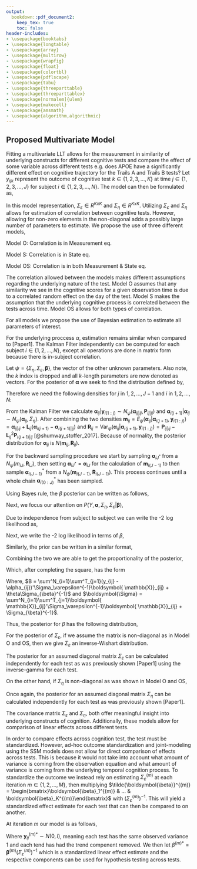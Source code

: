 ```yaml
---
output: 
  bookdown::pdf_document2:
    keep_tex: true
    toc: false
header-includes:
- \usepackage{booktabs}
- \usepackage{longtable}
- \usepackage{array}
- \usepackage{multirow}
- \usepackage{wrapfig}
- \usepackage{float}
- \usepackage{colortbl}
- \usepackage{pdflscape}
- \usepackage{tabu}
- \usepackage{threeparttable}
- \usepackage{threeparttablex}
- \usepackage[normalem]{ulem}
- \usepackage{makecell}
- \usepackage{amsmath}
- \usepackage{algorithm,algorithmic}
---
```


## Proposed Multivariate Model

Fitting a multivariate LLT allows for the measurement in similarity of underlying constructs for different cognitive tests and compare the effect of some variable across different tests e.g. does APOE have a significantly different effect on cognitive trajectory for the Trails A and Trails B tests? Let $y_{ijk}$ represent the outcome of cognitive test $k\in \{1, 2, 3, ..., K\}$ at time $j\in \{1, 2, 3, ..., J\}$ for subject $i \in \{1, 2, 3, ..., N\}$. The model can then be formulated as,


\begin{equation*}
\begin{aligned}
\begin{bmatrix}
y_{ij1}\\
y_{ij2}\\
\vdots\\
y_{ijK}
\end{bmatrix}
&= \begin{bmatrix}
\alpha_{ij1}\\
\alpha_{ij2}\\
\vdots\\
\alpha_{ijK}
\end{bmatrix}
+ 
\begin{bmatrix}
\boldsymbol{x_{ij}\beta_1}\\
\boldsymbol{x_{ij}\beta_2}\\
\vdots\\
\boldsymbol{x_{ij}\beta_K} 
\end{bmatrix} +
\begin{bmatrix}
\varepsilon_{ij1}\\
\varepsilon_{ij2}\\
\vdots\\
\varepsilon_{ijK}
\end{bmatrix},  
\begin{bmatrix}
\varepsilon_{ij1}\\
\varepsilon_{ij2}\\
\vdots\\
\varepsilon_{ijK}
\end{bmatrix} 
\sim N(0, \Sigma_\varepsilon
)\\
\begin{bmatrix}
\alpha_{ij1}\\
\alpha_{ij2}\\
\vdots\\
\alpha_{ijK}
\end{bmatrix} & = 
\begin{bmatrix}
\alpha_{i(j-1)1}\\
\alpha_{i(j-1)2}\\
\vdots\\
\alpha_{i(j-1)K}
\end{bmatrix} +
\begin{bmatrix}
\eta_{ij1}\\
\eta_{ij2}\\
\vdots\\
\eta_{ijK}
\end{bmatrix}, 
\begin{bmatrix}
\eta_{ij1}\\
\eta_{ij2}\\
\vdots\\
\eta_{ijK}
\end{bmatrix} \sim N(0, \delta_{ij}\Sigma_\eta)
\end{aligned}
\end{equation*}


In this model representation, $\Sigma_\varepsilon \in R^{KxK}$ and $\Sigma_\eta \in R^{KxK}$. Utilizing $\Sigma_\varepsilon$ and $\Sigma_\eta$ allows for estimation of correlation between cognitive tests. However, allowing for non-zero elements in the non-diagonal adds a possibly large number of parameters to estimate. We propose the use of three different models, 


Model O: Correlation is in Measurement eq.

\begin{equation*}
\begin{aligned}
\Sigma_\varepsilon =
\begin{bmatrix}
\sigma^{2(1)}_\varepsilon & \sigma^{2(1,2)}_\varepsilon & \cdots & \sigma^{2(1, K)}_\varepsilon\\
\sigma^{2(1,2)}_\varepsilon & \sigma^{2(2)}_\varepsilon\\
\vdots & & \ddots\\
\sigma^{2(1, K)}_\varepsilon & & &\sigma^{2(K)}_\varepsilon
\end{bmatrix},
\Sigma_\eta = 
\begin{bmatrix}
\sigma^{2(1)}_\eta & 0 & \cdots & 0\\
0 & \sigma^{2(2)}_\eta\\
\vdots & & \ddots\\
0 & & &\sigma^{2(K)}_\eta
\end{bmatrix}
\end{aligned}
\end{equation*}


Model S: Correlation is in State eq.


\begin{equation*}
\begin{aligned}
\Sigma_\varepsilon = 
\begin{bmatrix}
\sigma^{2(1)}_\varepsilon & 0 & \cdots & 0\\
0 & \sigma^{2(2)}_\varepsilon\\
\vdots & & \ddots\\
0 & & &\sigma^{2(K)}_\varepsilon
\end{bmatrix},
\Sigma_\eta =
\begin{bmatrix}
\sigma^{2(1)}_\eta & \sigma^{2(1,2)} & \cdots & \sigma^{2(1, K)}_\eta\\
\sigma^{2(1,2)}_\eta & \sigma^{2(2)}_\eta\\
\vdots & & \ddots\\
\sigma^{2(1, K)}_\eta & & &\sigma^{2(K)}_\eta
\end{bmatrix}
\end{aligned}
\end{equation*}

Model OS: Correlation is in both Measurement & State eq.

\begin{equation*}
\begin{aligned}
\Sigma_\varepsilon = 
\begin{bmatrix}
\sigma^{2(1)}_\varepsilon & \sigma^{2(1,2)}_\varepsilon & \cdots & \sigma^{2(1, K)}_\varepsilon\\
\sigma^{2(1,2)}_\varepsilon & \sigma^{2(2)}_\varepsilon\\
\vdots & & \ddots\\
\sigma^{2(1, K)}_\varepsilon & & &\sigma^{2(K)}_\varepsilon
\end{bmatrix},
\Sigma_\eta =
\begin{bmatrix}
\sigma^{2(1)}_\eta & \sigma^{2(1,2)} & \cdots & \sigma^{2(1, K)}_\eta\\
\sigma^{2(1,2)}_\eta & \sigma^{2(2)}_\eta\\
\vdots & & \ddots\\
\sigma^{2(1, K)}_\eta & & &\sigma^{2(K)}_\eta
\end{bmatrix}
\end{aligned}
\end{equation*}


The correlation allowed between the models makes different assumptions regarding the underlying nature of the test. Model O assumes that any similarity we see in the cognitive scores for a given observation time is due to a correlated random effect on the day of the test. Model S makes the assumption that the underlying cognitive process is correlated between the tests across time. Model OS allows for both types of correlation.

For all models we propose the use of Bayesian estimation to estimate all parameters of interest.


For the underlying proccess $\alpha$, estimation remains similar when compared to [Paper1]. The Kalman Filter independently can be computed for each subject $i \in \{1, 2, ..., N\}$, except all operations are done in matrix form because there is in-subject correlation.

\begin{algorithm}
\caption{Kalman Filter and Smoother for Bayesian Estimation}\label{alg:bkfks}
\textbf{Kalman Filter}\\ 
For $j$ in $1, 2, ..., J$:
\begin{enumerate}
  \item {Predicted state:} $\boldsymbol{\alpha}_{ij|i(j-1)} = \boldsymbol{\alpha}_{i(j-1)|i(j-1)}$
  \item {Predicted state variance:} $\boldsymbol{P_{ij|i(j-1)} = P_{i(j-1)|i(j-1)}} + \sigma^2_\eta$
  \item {Kalman Gain:} $\boldsymbol{K_{ij}} = \boldsymbol{\boldsymbol{P}_{ij|i(j-1)}(\boldsymbol{P}_{ij|i(j-1)} + \sigma^2_\varepsilon})^{-1}$
  \item {Updated state estimate:} $\boldsymbol{\alpha}_{ij|ij} = \boldsymbol{\alpha}_{ij|i(j-1)} + \boldsymbol{K_{ij}} (\boldsymbol{\tilde y_{ij}- \alpha_{ij|i(j-1)}})$
  \item {Updated state covariance:} $\boldsymbol{P_{ij|ij}} = (1-\boldsymbol{K_{ij}})\boldsymbol{P_{ij|i(j-1)}}$
\end{enumerate}
\textbf{Kalman Smoother}\\  
For $j^*$ in J, J-1, ..., 1:
\begin{enumerate}
  \item Smoothed predicted state:  $\boldsymbol{\alpha}_{iJ|i(j^*-1)} =\boldsymbol{\alpha}_{i(j^*-1)|i(j^*-1)} + \boldsymbol{L}_{i(j^*-1)} (\boldsymbol{\alpha}_{ij^*|iJ} - \boldsymbol{\alpha}_{ij^*|i(j^*-1)})$
  \item Smoothed predicted state variance:  $\boldsymbol{P_{i(j^*-1)|iJ}} = \boldsymbol{P_{i(j^*-1)|i(j^*-1)}} - \boldsymbol{L_{i(j^*-1)}^2 (P_{ij^*|iJ} -P_{ij^*|i(j^*-1)}})$
\end{enumerate}
Where $\boldsymbol{L_{i(j^*-1)} = P_{{i(j^*-1)}|{i(j^*-1)}}  P^{-1}_{ij^*|i(j^*-1)}}$.\\
NOTE: The algorithm is run independently for each $i \in \{1, 2, ..., N\}$.
\end{algorithm}





Let $\psi = \{\Sigma_\eta, \Sigma_\varepsilon, \boldsymbol{\beta}\}$, the vector of the other unknown parameters. Also note, the $k$ index is dropped and all $k$-length parameters are now denoted as vectors. For the posterior of $\boldsymbol{\alpha}$ we seek to find the distribution defined by,



\begin{equation*}
\begin{aligned}
P_\psi(\boldsymbol{\alpha}_{i(0:J)}|\boldsymbol{y}_{i(1:J)}) &=  P_\psi(\boldsymbol{\alpha}_{iJ}|\boldsymbol{y}_{i(1:J)})P_\psi(\boldsymbol{\alpha}_{i(J-1)}|\boldsymbol{\alpha}_{i(J)}, \boldsymbol{y}_{1:(J-1)}) ...  P_\psi(\boldsymbol{\alpha}_{i0}|\boldsymbol{\alpha}_{i1})
\end{aligned}
\end{equation*}


Therefore we need the following densities for $j$ in $1, 2, ..., J-1$ and $i$ in $1, 2, ..., N$:


\begin{equation*}
\begin{aligned}
P_\psi(\boldsymbol{\alpha}_{ij}|\boldsymbol{\alpha}_{i(j+1)}, \boldsymbol{y}_{i(1:j)}) \propto P_\psi(\boldsymbol{\alpha}_{ij}| \boldsymbol{y}_{i(1:j)})P_\psi(\boldsymbol{\alpha}_{i(j+1)}| \boldsymbol{\alpha}_{ij})
\end{aligned}
\end{equation*}



From the Kalman Filter we calculate $\boldsymbol{\alpha}_{ij}|\boldsymbol{y}_{i(1:j)} \sim N_\psi(\boldsymbol{\alpha}_{ij|ij}, \boldsymbol{P}_{ij|ij})$ and $\boldsymbol{\alpha}_{i(j+1)}|\boldsymbol{\alpha}_{ij} \sim N_\psi(\boldsymbol{\alpha}_{ij}, \Sigma_\eta)$. After combining the two densities $\boldsymbol{m}_{ij} = E_\psi(\boldsymbol{\alpha}_{ij}| \boldsymbol{\alpha}_{i(j+1)},\boldsymbol{y}_{i(1:j)}) = \boldsymbol{\alpha}_{ij|ij} + \boldsymbol{L}_{ij} (\boldsymbol{\alpha}_{i(j+1)} - \boldsymbol{\alpha}_{i(j+1)|ij})$ and $\boldsymbol{R}_{ij} = \text{Var}_\psi(\boldsymbol{\alpha}_{ij}| \boldsymbol{\alpha}_{i(j+1)},\boldsymbol{y}_{i(1:j)})= \boldsymbol{P}_{ij|ij} - \boldsymbol{L}_{ij}^2 \boldsymbol{P}_{i(j+1)|ij}$ [@shumway_stoffer_2017]. Because of normality, the posterior distribution for $\boldsymbol{\alpha}_{ij}$ is $N(\boldsymbol{m}_{ij}, \boldsymbol{R}_{ij})$.

For the backward sampling procedure we start by sampling $\boldsymbol{\alpha}_{iJ^*}$ from a $N_\psi(m_{iJ}, \boldsymbol{R}_{iJ})$, then setting $\boldsymbol{\alpha}_{iJ^*} = \boldsymbol{\alpha}_{iJ}$ for the calculation of $\boldsymbol{m}_{i(J-1)}$ to then sample $\boldsymbol{\alpha}_{i(J-1)}^*$ from a $N_\psi(\boldsymbol{m}_{i(J-1)}, \boldsymbol{R}_{i(J-1)})$. This process continues until a whole chain $\boldsymbol{\alpha}_{i(0:J)}^*$ has been sampled.

Using Bayes rule, the $\beta$ posterior can be written as follows,


\begin{equation*}
\begin{aligned}
P(\boldsymbol{\beta}|Y, \boldsymbol{\alpha}, \Sigma_\eta, \Sigma_\varepsilon) = \frac{P(Y, \boldsymbol{\alpha}, \Sigma_\eta, \Sigma_\varepsilon|\boldsymbol{\beta})P(\boldsymbol{\beta})}{P(Y, \boldsymbol{\alpha}, \Sigma_\eta, \Sigma_\varepsilon)}
\end{aligned}
\end{equation*}


Next, we focus our attention on $P(Y, \boldsymbol{\alpha}, \Sigma_\eta, \Sigma_\varepsilon|\boldsymbol{\beta})$,


\begin{equation*}
\begin{aligned}
P(Y, \boldsymbol{\alpha}, \Sigma_\eta, \Sigma_\varepsilon|\boldsymbol{\beta}) = &P(\boldsymbol{y}_1, ..., \boldsymbol{y}_J, \boldsymbol{\alpha}_1, ..., \boldsymbol{\alpha}_J, \Sigma_\eta, \Sigma_\varepsilon | \boldsymbol{\beta})\\
= & P(\boldsymbol{y}_J|\boldsymbol{y}_1, ..., \boldsymbol{y}_{T-1}, \boldsymbol{\alpha}_1, ..., \boldsymbol{\alpha}_J, \Sigma_\eta, \Sigma_\varepsilon \boldsymbol{\beta})\\
& \times P(\boldsymbol{y}_1, ..., \boldsymbol{y}_{T-1}, \boldsymbol{\alpha}_1, ..., \boldsymbol{\alpha}_J, \Sigma_\eta, \Sigma_\varepsilon | \boldsymbol{\beta})\\
= & P(\boldsymbol{y}_J|\boldsymbol{\alpha}_J, \Sigma_\varepsilon \boldsymbol{\beta})P(\boldsymbol{\alpha}_{T-1}|\boldsymbol{y}_1, ..., \boldsymbol{y}_{T-1}, \boldsymbol{\alpha}_1, ..., {\boldsymbol{\alpha}_{T-1}}, \Sigma_\eta, \Sigma_\varepsilon, \boldsymbol{\beta})\\
& \times P(\boldsymbol{y}_1, ..., \boldsymbol{y}_{T-1}, \boldsymbol{\alpha}_1, ..., {\boldsymbol{\alpha}_{T-1}}, \Sigma_\eta, \Sigma_\varepsilon | \boldsymbol{\beta})\\
= & P(\boldsymbol{y}_J|\boldsymbol{\alpha}_J, \Sigma_\varepsilon \boldsymbol{\beta})P(\boldsymbol{\alpha}_{T-1}|{\boldsymbol{\alpha}_{T-1}}, \Sigma_\eta)\\
& \times P(\boldsymbol{y}_1, ..., \boldsymbol{y}_{T-1}, \boldsymbol{\alpha}_1, ..., {\boldsymbol{\alpha}_{T-1}}, \Sigma_\eta, \Sigma_\varepsilon | \boldsymbol{\beta})\\
= &P(\Sigma_\varepsilon)P(\Sigma_\eta)\bigg(\prod^J_{k=0} P(\boldsymbol{\alpha}_k|\boldsymbol{\alpha}_{k-1},\Sigma_{\eta})\bigg) \prod^J_{j=1} P(\boldsymbol{y}_j|\boldsymbol{\alpha}_j, \Sigma_\varepsilon, \boldsymbol{\beta})\\
\propto & \prod^J_{j=1} P(\boldsymbol{y}_j|\boldsymbol{\alpha}_j, \Sigma_\varepsilon, \boldsymbol{\beta})
\end{aligned}
\end{equation*}


Due to independence from subject to subject we can write the -2 log likelihood as,


\begin{equation*}
\begin{aligned}
-2logP(Y, \boldsymbol{\alpha}, \Sigma_\eta, \Sigma_\varepsilon|\boldsymbol{\beta}) \propto & \sum^N_{i=1}\sum^T_{j=1} (\boldsymbol{y}_{ij} - \boldsymbol{\alpha}_{ij} - \boldsymbol{ \mathbb{X}}_{ij}\boldsymbol{\beta})' \Sigma_\varepsilon(\boldsymbol{y}_{ij} - \boldsymbol{\alpha}_{ij} - \boldsymbol{\beta})\\
\text{where,}\\
\boldsymbol{y_{ij}} = \begin{bmatrix}y_{ij1}\\y_{ij2}\\ \vdots \\ y_{ijK}\end{bmatrix}, 
\boldsymbol{\alpha_{ij}} = \begin{bmatrix}\alpha_{ij1}\\\alpha_{ij2}\\ \vdots \\ \alpha_{ijK}\end{bmatrix},  &
\boldsymbol{ \mathbb{X}}_{ij} = \begin{bmatrix}\boldsymbol{x}_{ij} & 0 & \dots & 0 \\ 0 & \boldsymbol{x}_{ij} \\ \vdots & & \ddots \\
0 & & & \boldsymbol{x}_{ij}\end{bmatrix} 
\beta = \begin{bmatrix}\boldsymbol{\beta}_1\\ \boldsymbol{\beta}_2 \\ \vdots \\ \boldsymbol{\beta}_K\end{bmatrix}
\end{aligned}
\end{equation*}

Next, we write the -2 log likelihood in terms of $\beta$,




\begin{equation*}
\begin{aligned}
-2logP(Y, \boldsymbol{\alpha}, \sigma^2_\eta, \sigma^2_\varepsilon|\boldsymbol{\beta}) 
\propto & \boldsymbol{\beta}'(\sum^N_{i=1}\sum^T_{j=1}\boldsymbol{ \mathbb{X}}_{ij}'\Sigma_\varepsilon^{-1}\boldsymbol{ \mathbb{X}}_{ij})\boldsymbol{\beta} -2\sum^N_{i=1}\sum^T_{j=1}(y_{ij} - \alpha_{ij})'\Sigma_\varepsilon^{-1}\boldsymbol{ \mathbb{X}}_{ij}\boldsymbol{\beta} 
\end{aligned}
\end{equation*}

Similarly, the prior can be written in a similar format,


\begin{equation*}
\begin{aligned}
-2logP(\boldsymbol{\beta}) &\propto 
(\boldsymbol{\beta} - \theta)'\Sigma_{\beta}^{-1}(\boldsymbol{\beta} - \theta) \\
&\propto \boldsymbol{\beta}'\Sigma_{\beta}^{-1}\boldsymbol{\beta} - 2\theta\Sigma_{\beta}^{-1}\boldsymbol{\beta}
\end{aligned}
\end{equation*}


Combining the two we are able to get the proportionality of the posterior,


\begin{equation*}
\begin{aligned}
&\beta'(\sum^N_{i=1}\sum^T_{j=1}\boldsymbol{ \mathbb{X}}_{ij}'\Sigma_\varepsilon^{-1}\boldsymbol{ \mathbb{X}}_{ij})\beta -2\sum^N_{i=1}\sum^T_{j=1}(y_{ij} - \alpha_{ij})'\Sigma_\varepsilon^{-1}\boldsymbol{ \mathbb{X}}_{ij}\beta + \beta'\Sigma_{\beta}^{-1}\beta - 2\theta\Sigma_{\beta}^{-1}\beta \\
&= \beta'(\sum^N_{i=1}\sum^T_{j=1}\boldsymbol{ \mathbb{X}}_{ij}'\Sigma_\varepsilon^{-1}\boldsymbol{ \mathbb{X}}_{ij} + \Sigma_{\beta}^{-1})\beta -2(\sum^N_{i=1}\sum^T_{j=1}(y_{ij} - \alpha_{ij})'\Sigma_\varepsilon^{-1}\boldsymbol{ \mathbb{X}}_{ij} + \theta\Sigma_{\beta}^{-1}) \beta
\end{aligned}
\end{equation*}



Which, after completing the square, has the form


\begin{equation*}
\begin{aligned}
(\boldsymbol{\beta} - \boldsymbol{\Sigma}^{-1} B)'
\boldsymbol{\Sigma}
(\boldsymbol{\beta} - \boldsymbol{\Sigma}^{-1}B)
\end{aligned}
\end{equation*}



Where, $B = \sum^N_{i=1}\sum^T_{j=1}(y_{ij} - \alpha_{ij})'\Sigma_\varepsilon^{-1}\boldsymbol{ \mathbb{X}}_{ij} + \theta\Sigma_{\beta}^{-1}$ and $\boldsymbol{\Sigma} = \sum^N_{i=1}\sum^T_{j=1}\boldsymbol{ \mathbb{X}}_{ij}'\Sigma_\varepsilon^{-1}\boldsymbol{ \mathbb{X}}_{ij} + \Sigma_{\beta}^{-1}$.

Thus, the posterior for $\beta$ has the following distribution,


\begin{equation*}
\boldsymbol{\beta}\sim N(\Sigma^{-1}B, \Sigma^{-1})
\end{equation*}






For the posterior of $\Sigma_\varepsilon$, if we assume the matrix is non-diagonal as in Model O and OS, then we give $\Sigma_\varepsilon$ an inverse-Wishart distribution.


\begin{equation*}
\begin{aligned}
\Sigma_\varepsilon &\sim \text{Inv-Wishart}_{\nu_0}(\Lambda_0)\\
P(\Sigma_\varepsilon) &\propto |\Sigma_\varepsilon|^{-(\nu_0+p+1)/2}\text{exp}(-tr(\Lambda_0\Sigma_\varepsilon^{-1}))\\
P(Y, \boldsymbol{\alpha}, \Sigma_\eta, \boldsymbol{\beta}|\Sigma_\varepsilon) &\propto |\Sigma_\varepsilon|^{-(NJ)/2}\text{exp}(-\sum^N_{i = 1}\sum^J_{j= 1} (\boldsymbol{y}_{ij} - \boldsymbol{\alpha}_{ij} - \boldsymbol{ \mathbb{X}}_{ij}\boldsymbol{\beta})'\Sigma_\varepsilon^{-1}(\boldsymbol{y}_{ij} - \boldsymbol{\alpha}_{ij} - \boldsymbol{ \mathbb{X}}_{ij}\boldsymbol{\beta})/2 \\
P(\Sigma_\varepsilon|Y, \boldsymbol{\alpha}, \Sigma_\eta, \boldsymbol{\beta}) & = P(Y, \boldsymbol{\alpha}, \Sigma_\eta, \boldsymbol{\beta}|\Sigma_\varepsilon)P(\Sigma_\varepsilon) \\ &\propto |\Sigma_\varepsilon|^{-(NJ +\nu_0+p+1)/2}\text{exp}(-tr(\Lambda_0 + \sum^N_{i = 1}\sum^J_{j= 1} (\boldsymbol{y}_{ij} - \boldsymbol{\alpha}_{ij} - \boldsymbol{ \mathbb{X}}_{ij}\boldsymbol{\beta})^2)\Sigma_\varepsilon^{-1})\\
\Sigma_\varepsilon & \sim \text{Inv-Wishart}_{\nu_0 + NJ}(\Lambda_0+\sum^N_{i = 1}\sum^J_{j= 1} (\boldsymbol{y}_{ij} - \boldsymbol{\alpha}_{ij} - \boldsymbol{ \mathbb{X}}_{ij}\boldsymbol{\beta})^2)
\end{aligned}
\end{equation*}

The posterior for an assumed diagonal matrix $\Sigma_\varepsilon$ can be calculated independently for each test as was previously shown [Paper1] using the inverse-gamma for each test.



On the other hand, if $\Sigma_\eta$ is non-diagonal as was shown in Model O and OS,


\begin{equation*}
\begin{aligned}
\Sigma_\eta &\sim \text{Inv-Wishart}_{\nu_0}(\Lambda_0)\\
P(\Sigma_\eta) &\propto |\Sigma_\eta|^{-(\nu_0+p+1)/2}\text{exp}(-tr(\Lambda_0\Sigma_\eta^{-1}))\\
P(Y, \boldsymbol{\alpha}, \Sigma_\eta, \boldsymbol{\beta}|\Sigma_\eta) &\propto |\Sigma_\eta|^{-(N(J-1))/2}\text{exp}(-\sum^N_{i = 1}\sum^{J}_{j= 2} (\boldsymbol{\alpha}_{ij} - \boldsymbol{\alpha}_{i(j-1)})'\Sigma_\eta^{-1}(\boldsymbol{\alpha}_{ij} - \boldsymbol{\alpha}_{i(j-1)})/2 \\
P(\Sigma_\eta|Y, \boldsymbol{\alpha}, \Sigma_\eta, \boldsymbol{\beta}) & = P(Y, \boldsymbol{\alpha}, \Sigma_\eta, \boldsymbol{\beta}|\Sigma_\eta)P(\Sigma_\eta) \\ &\propto |\Sigma_\eta|^{-(N(J-1) +\nu_0+p+1)/2}\text{exp}(-tr(\Lambda_0 + \sum^N_{i = 1}\sum^J_{j= 2} (\boldsymbol{\alpha}_{ij} - \boldsymbol{\alpha}_{i(j-1)})^2)\Sigma_\eta^{-1})\\
\Sigma_\eta & \sim \text{Inv-Wishart}_{\nu_0 + N(J-1)}(\Lambda_0+\sum^N_{i = 1}\sum^J_{j= 2} (\boldsymbol{\alpha}_{ij} - \boldsymbol{\alpha}_{i(j-1)})^2)
\end{aligned}
\end{equation*}


Once again, the posterior for an assumed diagonal matrix $\Sigma_\eta$ can be calculated independently for each test as was previously shown [Paper1].

The covariance matrix $\Sigma_\varepsilon$ and $\Sigma_\eta$, both offer meaningful insight into underlying constructs of cognition. Additionally, these models allow for comparison of linear effects across different tests.

In order to compare effects across cognition test, the test must be standardized. However, ad-hoc outcome standardization and joint-modeling using the SSM models does not allow for direct comparison of effects across tests. This is because it would not take into account what amount of variance is coming from the observation equation and what amount of variance is coming from the underlying temporal cognition process. To standardize the outcome we instead rely on estimating $\Sigma_\varepsilon^{(m)}$ at each iteration $m \in \{1, 2, ..., M\}$, then multiplying $\tilde{\boldsymbol{\beta}}^{(m)} = \begin{bmatrix}\boldsymbol{\beta}_1^{(m)} & ... & \boldsymbol{\beta}_K^{(m)}\end{bmatrix}$ with $(\Sigma_\varepsilon^{(m)})^{-1}$. This will yield a standardized effect estimate for each test that can then be compared to on another.

At iteration $m$ our model is as follows,  


\begin{equation*}
\begin{aligned}
\boldsymbol{y}_{ij} &= \boldsymbol{\alpha}_{ij}^{(m)} + \boldsymbol{ \mathbb{X}}_{ij} \boldsymbol{\beta}^{(m)} + \boldsymbol{\varepsilon}_{ij}\\
\boldsymbol{y}_{ij}-\boldsymbol{\alpha}_{ij}^{(m)} &=   \boldsymbol{ \mathbb{X}}_{ij} \boldsymbol{\beta}^{(m)} + \boldsymbol{\varepsilon}_{ij}\\
(\boldsymbol{y}_{ij}-\boldsymbol{\alpha}_{ij}^{(m)})(\Sigma_{\varepsilon}^{(m)})^{-1} &=   \boldsymbol{ \mathbb{X}}_{ij} \boldsymbol{\beta}^{(m)}(\Sigma_{\varepsilon}^{(m)})^{-1} + \boldsymbol{\varepsilon}_{ij}(\Sigma_{\varepsilon}^{(m)})^{-1}\\
\boldsymbol{y}_{ij}^{(m)*} &= \boldsymbol{ \mathbb{X}}_{ij} \boldsymbol{\beta}^{(m)}(\Sigma_{\varepsilon}^{(m)})^{-1} + \boldsymbol{\varepsilon}_{ij}^*
\end{aligned}
\end{equation*}



Where $\boldsymbol{y}_{ij}^{(m)*}\sim N(0, I)$, meaning each test has the same observed variance 1 and each tend has had the trend compenent removed. We then let $\beta^{(m)*} = \boldsymbol{\beta}^{(m)}(\Sigma_{\varepsilon}^{(m)})^{-1}$ which is a standardized linear effect estimate and the respective components can be used for hypothesis testing across tests.

